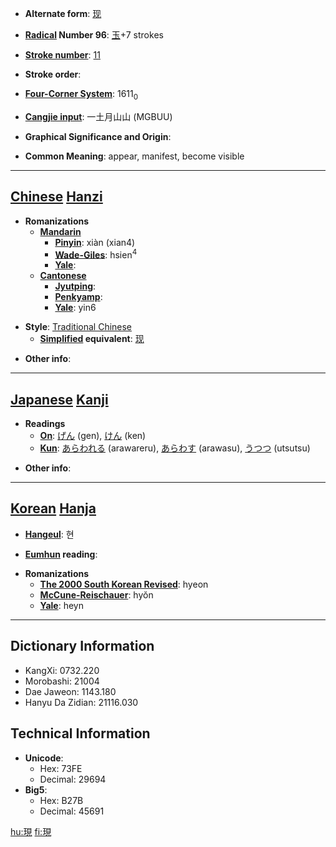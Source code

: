 * '''Alternate form''': [[现]]

* '''[[Wiktionary:Chinese radical index| Radical]] Number 96''': [[Wiktionary:Chinese radical index 玉|玉]]+7 strokes

* '''[[Wiktionary:Chinese total strokes index|Stroke number]]''': [[Wiktionary:Chinese total strokes index 11|11]]

* '''Stroke order''': 

* '''[[Wiktionary:Chinese four corner index|Four-Corner System]]''': 1611<sub>0</sub>

* '''[[Wiktionary:Chinese Cangjie index|Cangjie input]]''': 一土月山山 (MGBUU)

* '''Graphical Significance and Origin''': 

* '''Common Meaning''': appear, manifest, become visible

----

== [[Chinese]] [[Hanzi]] ==

* '''Romanizations'''
** '''[[Mandarin]]'''
*** '''[[Pinyin]]''': xiàn (xian4)
*** '''[[Wade-Giles]]''': hsien<sup>4</sup>
*** '''[[Yale]]''': 
** '''[[Cantonese]]'''
*** '''[[Jyutping]]''':
*** '''[[Penkyamp]]''': 
*** '''[[Yale]]''': yin6

* '''Style''': [[Traditional Chinese]] 
** '''[[Simplified Chinese|Simplified]] equivalent''': [[现]]

* '''Other info''': 

----

== [[Japanese]] [[Kanji]] ==

* '''Readings'''
** '''[[On]]''': [[げん]] (gen), [[けん]] (ken)
** '''[[Kun]]''': [[あらわれる]] (arawareru), [[あらわす]] (arawasu), [[うつつ]] (utsutsu)

* '''Other info''':  

----

== [[Korean]] [[Hanja]] ==

* '''[[Hangeul]]''': 현

* '''[[Eumhun]] reading''': 

* '''Romanizations'''
** '''[[The 2000 South Korean Revised Romanization|The 2000 South Korean Revised]]''': hyeon
** '''[[McCune-Reischauer]]''': hyŏn
** '''[[Yale]]''': heyn

----

== Dictionary Information ==

* KangXi: 0732.220
* Morobashi: 21004
* Dae Jaweon: 1143.180
* Hanyu Da Zidian: 21116.030

== Technical Information ==

* '''Unicode''':
** Hex: 73FE
** Decimal: 29694
* '''Big5''':
** Hex: B27B
** Decimal: 45691

[[hu:現]]
[[fi:現]]
